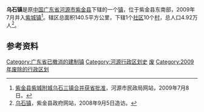 '''乌石镇'''是原[[中华人民共和国|中国]][[广东省|广东省]][[河源市|河源市]][[紫金县|紫金县]]下辖的一个[[镇|镇]]，位于紫金县东南部，2009年7月并入[[紫城镇|紫城镇]]<ref>[http://www.hymz.gov.cn/newsdetail.php?id=475 紫金县紫城附城乌石三镇合并获省批准]{{dead link|date=2017年11月 |bot=InternetArchiveBot |fix-attempted=yes }}，河源市民政局网站，2009年7月8日。</ref>。辖区总面积140.5平方公里，下辖1个[[社区|社区]]10个[[村|村]]，总人口4.92万人<ref>[http://www.gdzijin.gov.cn/zjzj/zjnj/2005/zqgk/2006/0119/13540.htm 乌石镇]{{dead link|date=2017年11月 |bot=InternetArchiveBot |fix-attempted=yes }}，紫金县政府网站，2008年9月5日造访。</ref>。

==参考资料==
<div class="references-small">
<references />
</div>

{{广东行政区划小作品}}
[[Category:广东省已撤消的建制镇|Category:广东省已撤消的建制镇]]
[[Category:河源行政区划史|Category:河源行政区划史]]
[[Category:紫金县行政区划|废]]
[[Category:2009年废除的行政区划|Category:2009年废除的行政区划]]